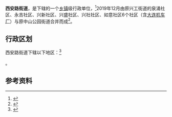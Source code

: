 {{distinguish|中山区 (大连市)}}
{{中国乡级行政区
|景观照片文件名 = Dalian Zhongshan Park, Main Entrance.jpg
|景观照片描述 = [[大连中山公园|大连中山公园]]俯瞰
|汉语拼音 = 
|其他语言 = 
|其他语言名称 = 
|旧称 = 
|地名出处 = 
|位置图文件名 = 
|位置图描述 = 
|自定义图片= 
|建置时间 = 2019年12月
|政府驻地 = 
|毗邻 = 
|总面积 = 
|总人口 = 
|总人口年份 = 
|户籍人口 = 
|户籍人口年份 = 
|常住人口 = 
|常住人口年份 = 
|人口密度 = 
|GDP = 
|GDP年份 = 
|邮政编码 = 
|电话区号 = 411
|官方网站 = 
|网站名称 = 
|21/02/04/018/000}}

'''西安路街道'''，是{{PRC admin/fullname|21/02/04/018/000|3}}下辖的一个[[乡镇|乡镇]]级行政单位，<ref>{{PRC admin/ref sgc|{{PRC admin/parent|21/02/04/018/000}}}}</ref>2019年12月由原兴工街道的泉涌社区、永吉社区、兴新社区、兴盛社区、兴社社区、如意社区6个社区（含[[大连机车厂|大连机车厂]]）与原中山公园街道合并而成<ref>{{cite news|title=沙河口区9个街道调整至7个街道|url=https://www.sohu.com/a/357902427_671303|work=大连公开|publisher=搜狐网|date=2019-12-02|accessdate=2021-05-25|archive-date=2021-05-25|archive-url=https://web.archive.org/web/20210525174233/https://www.sohu.com/a/357902427_671303|dead-url=no}}</ref>。

== 行政区划 ==

西安路街道下辖以下地区：<ref>{{PRC admin/ref sgc|21/02/04/018/000}}</ref>

{{PRC admin/children|21/02/04/018/000}}。

== 参考资料 ==

{{reflist}}

{{行政区划小作品}}
{{PRC admin/navcat|21/02/04/018/000}}